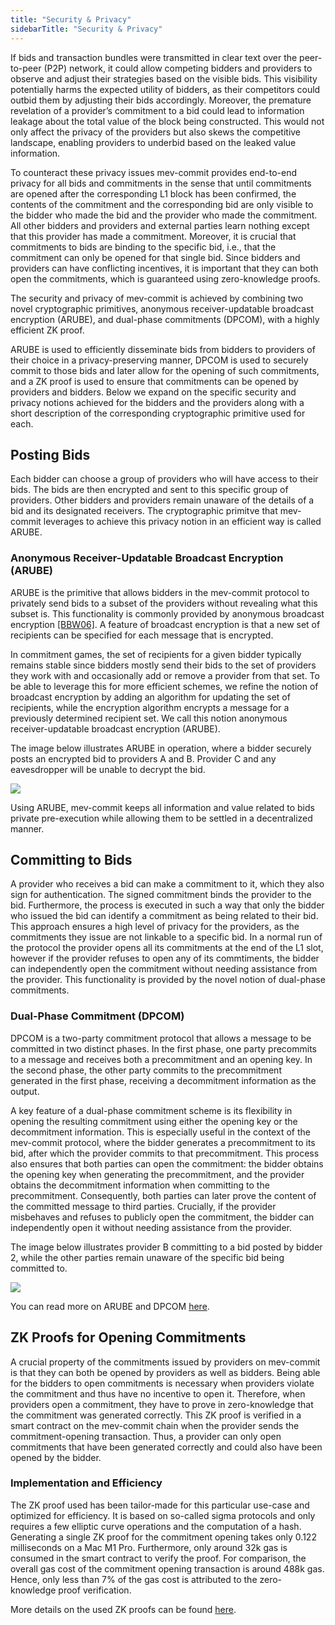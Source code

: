 ```yaml
---
title: "Security & Privacy"
sidebarTitle: "Security & Privacy"
---
```


If bids and transaction bundles were transmitted in clear text over the peer-to-peer (P2P) network, it could allow competing bidders and providers to observe and adjust their strategies based on the visible bids. This visibility potentially harms the expected utility of bidders, as their competitors could outbid them by adjusting their bids accordingly. Moreover, the premature revelation of a provider’s commitment to a bid could lead to information leakage about the total value of the block being constructed. This would not only affect the privacy of the providers but also skews the competitive landscape, enabling providers to underbid based on the leaked value information.

To counteract these privacy issues mev-commit provides end-to-end privacy for all bids and commitments in the sense that until commitments are opened after the corresponding L1 block has been confirmed, the contents of the commitment and the corresponding bid are only visible to the bidder who made the bid and the provider who made the commitment. All other bidders and providers and external parties learn nothing except that this provider has made a commitment. Moreover, it is crucial that commitments to bids are binding to the specific bid, i.e., that the commitment can only be opened for that single bid. Since bidders and providers can have conflicting incentives, it is important that they can both open the commitments, which is guaranteed using zero-knowledge proofs.

<Tip>The security and privacy of mev-commit is achieved by combining two novel cryptographic primitives, anonymous receiver-updatable broadcast encryption (ARUBE), and dual-phase commitments (DPCOM), with a highly efficient ZK proof.</Tip>

ARUBE is used to efficiently disseminate bids from bidders to providers of their choice in a privacy-preserving manner, DPCOM is used to securely commit to those bids and later allow for the opening of such commitments, and a ZK proof is used to ensure that commitments can be opened by providers and bidders. Below we expand on the specific security and privacy notions achieved for the bidders and the providers along with a short description of the corresponding cryptographic primitive used for each.

## Posting Bids
Each bidder can choose a group of providers who will have access to their bids. The bids are then encrypted and sent to this specific group of providers. Other bidders and providers remain unaware of the details of a bid and its designated receivers. The cryptographic primitve that mev-commit leverages to achieve this privacy notion in an efficient way is called ARUBE. 

### Anonymous Receiver-Updatable Broadcast Encryption (ARUBE)

ARUBE is the primitive that allows bidders in the mev-commit protocol to privately send bids to a subset of the providers without revealing what this subset is. This functionality is commonly provided by anonymous broadcast encryption [[BBW06]](https://www.cs.utexas.edu/~bwaters/publications/papers/privatebe.pdf). A feature of broadcast encryption is that a new set of recipients can be specified for each message that is encrypted. 

In commitment games, the set of recipients for a given bidder typically remains stable since bidders mostly send their bids to the set of providers they work with and occasionally add or remove a provider from that set. To be able to leverage this for more efficient schemes, we refine the notion of broadcast encryption by adding an algorithm for updating the set of recipients, while the encryption algorithm encrypts a message for a previously determined recipient set. We call this notion anonymous receiver-updatable broadcast encryption (ARUBE).

The image below illustrates ARUBE in operation, where a bidder securely posts an encrypted bid to providers A and B. Provider C and any eavesdropper will be unable to decrypt the bid. 
<Frame>
  <img src="/v1.2.x/images/ARUBE.png" />
</Frame>

Using ARUBE, mev-commit keeps all information and value related to bids private pre-execution while allowing them to be settled in a decentralized manner.

## Committing to Bids

A provider who receives a bid can make a commitment to it, which they also sign for authentication. The signed commitment binds the provider to the bid. Furthermore, the process is executed in such a way that only the bidder who issued the bid can identify a commitment as being related to their bid. This approach ensures a high level of privacy for the providers, as the commitments they issue are not linkable to a specific bid. In a normal run of the protocol the provider opens all its commitments at the end of the L1 slot, however if the provider refuses to open any of its commtiments, the bidder can independently open the commitment without needing assistance from the provider. This functionality is provided by the novel notion of dual-phase commitments.


### Dual-Phase Commitment (DPCOM)

DPCOM is a two-party commitment protocol that allows a message to be committed in two distinct phases. In the first phase, one party precommits to a message and receives both a precommitment and an opening key. In the second phase, the other party commits to the precommitment generated in the first phase, receiving a decommitment information as the output.

A key feature of a dual-phase commitment scheme is its flexibility in opening the resulting commitment using either the opening key or the decommitment information. This is especially useful in the context of the mev-commit protocol, where the bidder generates a precommitment to its bid, after which the provider commits to that precommitment. This process also ensures that both parties can open the commitment: the bidder obtains the opening key when generating the precommitment, and the provider obtains the decommitment information when committing to the precommitment. Consequently, both parties can later prove the content of the committed message to third parties. Crucially, if the provider misbehaves and refuses to publicly open the commitment, the bidder can independently open it without needing assistance from the provider.

The image below illustrates provider B committing to a bid posted by bidder 2, while the other parties remain unaware of the specific bid being committed to.
<Frame>
  <img src="/v1.2.x/images/dpcom.png" />
</Frame>

You can read more on ARUBE and DPCOM [here](https://mirror.xyz/preconf.eth/iz2J0uTXHhl8DiAkG-VLLwvCp-8qcc_Z7A8_4rU0A3g).

## ZK Proofs for Opening Commitments
A crucial property of the commitments issued by providers on mev-commit is that they can both be opened by providers as well as bidders. Being able for the bidders to open commitments is necessary when providers violate the commitment and thus have no incentive to open it. Therefore, when providers open a commitment, they have to prove in zero-knowledge that the commitment was generated correctly. This ZK proof is verified in a smart contract on the mev-commit chain when the provider sends the commitment-opening transaction. Thus, a provider can only open commitments that have been generated correctly and could also have been opened by the bidder.

### Implementation and Efficiency
The ZK proof used has been tailor-made for this particular use-case and optimized for efficiency. It is based on so-called sigma protocols and only requires a few elliptic curve operations and the computation of a hash. Generating a single ZK proof for the commitment opening takes only 0.122 milliseconds on a Mac M1 Pro. Furthermore, only around 32k gas is consumed in the smart contract to verify the proof. For comparison, the overall gas cost of the commitment opening transaction is around 488k gas. Hence, only less than 7% of the gas cost is attributed to the zero-knowledge proof verification.

More details on the used ZK proofs can be found [here](https://mirror.xyz/preconf.eth/AgtLSBob1hd2A924vlL7jCyJxQDZZE2tCq_K07w5vuU).
